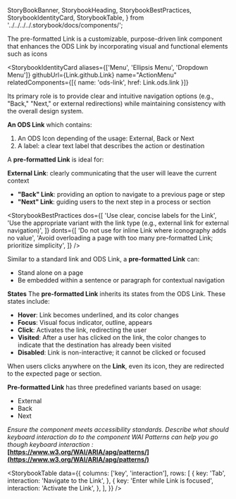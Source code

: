   StoryBookBanner,
  StorybookHeading,
  StorybookBestPractices,
  StorybookIdentityCard,
  StorybookTable,
} from '../../../../.storybook/docs/components/';

<Meta title="Manager React Components/Typography/Link/Documentation" />

<StoryBookBanner of={meta} />

<Canvas of={ExternalLink} sourceState="none" />

The pre-formatted Link is a customizable, purpose-driven link component that enhances the ODS Link by incorporating visual and functional elements such as icons

<StorybookHeading label="Overview" level={2} />

<StorybookIdentityCard
  aliases={['Menu', 'Ellipsis Menu', 'Dropdown Menu']}
  githubUrl={Link.github.Link}
  name="ActionMenu"
  relatedComponents={[{ name: 'ods-link', href: Link.ods.link }]}
>
  Its primary role is to provide clear and intuitive navigation options (e.g.,
  "Back," "Next," or external redirections) while maintaining consistency with
  the overall design system.
</StorybookIdentityCard>

<StorybookHeading label="Anatomy" level={2} />

**An ODS Link** which contains:

1. An ODS Icon depending of the usage: External, Back or Next
2. A label: a clear text label that describes the action or destination

<StorybookHeading label="Usage" level={2} />

A **pre-formatted Link** is ideal for:

**External Link**: clearly communicating that the user will leave the current context

- **"Back" Link**: providing an option to navigate to a previous page or step
- **"Next" Link**: guiding users to the next step in a process or section

<StorybookHeading label="Dos & Don'ts" level={2} />

<StorybookBestPractices
  dos={[
    'Use clear, concise labels for the Link',
    'Use the appropriate variant with the link type (e.g., external link for external navigation)',
  ]}
  donts={[
    'Do not use for inline Link where iconography adds no value',
    'Avoid overloading a page with too many pre-formatted Link; prioritize simplicity',
  ]}
/>

<StorybookHeading label="Placement" level={2} />

Similar to a standard link and ODS Link, a **pre-formatted Link** can:

- Stand alone on a page
- Be embedded within a sentence or paragraph for contextual navigation

<StorybookHeading label="Behavior" level={2} />

**States**
The **pre-formatted Link** inherits its states from the ODS Link. These states include:

- **Hover**: Link becomes underlined, and its color changes
- **Focus**: Visual focus indicator, outline, appears
- **Click**: Activates the link, redirecting the user
- **Visited**: After a user has clicked on the link, the color changes to indicate that the destination has already been visited
- **Disabled**: Link is non-interactive; it cannot be clicked or focused

When users clicks anywhere on the **Link**, even its icon, they are redirected to the expected page or section.

<StorybookHeading label="Variation" level={2} />

**Pre-formatted Link** has three predefined variants based on usage:

- External
- Back
- Next

<StorybookHeading label="Accessibility" level={2} />

_Ensure the component meets accessibility standards.
Describe what should keyboard interaction do to the component
WAI Patterns can help you go though keyboard interaction :_ **[https://www.w3.org/WAI/ARIA/apg/patterns/](https://www.w3.org/WAI/ARIA/apg/patterns/)**

<StorybookTable
  data={{
    columns: ['key', 'interaction'],
    rows: [
      {
        key: 'Tab',
        interaction: 'Navigate to the Link',
      },
      {
        key: 'Enter while Link is focused',
        interaction: 'Activate the Link',
      },
    ],
  }}
/>